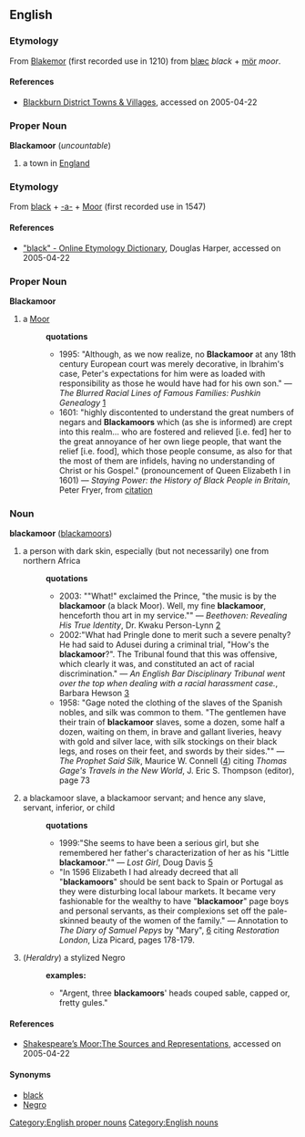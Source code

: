 == English ==
=== Etymology ===
From [[Blakemor]] (first recorded use in 1210) from {{OE.}} [[blæc]] ''black'' + [[mör]] ''moor''.
==== References ====
* [http://www.lancslinks.org.uk/linkscontent/mycommunity/localcommunity/blackburn/ Blackburn District Towns & Villages], accessed on 2005-04-22
=== Proper Noun ===
[[Category:English proper nouns]]
'''Blackamoor''' (''uncountable'')
# a town in [[England]]
=== Etymology ===
From [[black]] + [[-a-]] + [[Moor]] (first recorded use in 1547)
==== References ====
* [http://etymonline.com./index.php?term=black "black" - Online Etymology Dictionary], Douglas Harper, accessed on 2005-04-22
=== Proper Noun ===
'''Blackamoor'''
# a [[Moor]]
#:'''quotations'''
#:*1995: "Although, as we now realize, no '''Blackamoor''' at any 18th century European court was merely decorative, in Ibrahim's case, Peter's expectations for him were as loaded with responsibility as those he would have had for his own son." &mdash; ''The Blurred Racial Lines of Famous Families: Pushkin Genealogy'' [http://www.pbs.org/wgbh/pages/frontline/shows/secret/famous/pushkingenealogy.html]
#:*1601: "highly discontented to understand the great numbers of negars and '''Blackamoors''' which (as she is informed) are crept into this realm... who are fostered and relieved [i.e. fed] her to the great annoyance of her own liege people, that want the relief [i.e. food], which those people consume, as also for that the most of them are infidels, having no understanding of Christ or his Gospel." (pronouncement of Queen Elizabeth I in 1601) &mdash; ''Staying Power: the History of Black People in Britain'', Peter Fryer, from [http://www.cx.unibe.ch/ens/cg/shak/oth/art/maitland.html citation]
=== Noun ===
[[Category:English nouns]]
'''blackamoor''' ([[blackamoors]])
# a person with dark skin, especially (but not necessarily) one from northern Africa
#:'''quotations'''
#:*2003: ""What!" exclaimed the Prince, "the music is by the '''blackamoor''' (a black Moor). Well, my fine '''blackamoor''', henceforth thou art in my service."" &mdash; ''Beethoven: Revealing His True Identity'', Dr. Kwaku Person-Lynn [http://www.stewartsynopsis.com/Beethoven.htm]
#:*2002:"What had Pringle done to merit such a severe penalty? He had said to Adusei during a criminal trial, "How's the '''blackamoor'''?". The Tribunal found that this was offensive, which clearly it was, and constituted an act of racial discrimination." &mdash; ''An English Bar Disciplinary Tribunal went over the top when dealing with a racial harassment case.'', Barbara Hewson [http://www.spiked-online.com/Printable/00000002D42D.htm]
#:*1958: "Gage noted the clothing of the slaves of the Spanish nobles, and silk was common to them.  "The gentlemen have their train of '''blackamoor''' slaves, some a dozen, some half a dozen, waiting on them, in brave and gallant liveries, heavy with gold and silver lace, with silk stockings on their black legs, and roses on their feet, and swords by their sides."" &mdash; ''The Prophet Said Silk'', Maurice W. Connell ([http://www.shields-research.org/Scriptures/BoM/SILK02.html]) citing ''Thomas Gage's Travels in the New World'', J. Eric S. Thompson (editor), page 73
# a blackamoor slave, a blackamoor servant; and hence any slave, servant, inferior, or child
#:'''quotations'''
#:*1999:"She seems to have been a serious girl, but she remembered her father's characterization of her as his "Little '''blackamoor'''."" &mdash; ''Lost Girl'', Doug Davis [http://www.haverford.edu/psych/ddavis/annafreud.losing.html]
#:*"In 1596 Elizabeth I had already decreed that all "'''blackamoors'''" should be sent back to Spain or Portugal as they were disturbing local labour markets. It became very fashionable for the wealthy to have "'''blackamoor'''" page boys and personal servants, as their complexions set off the pale-skinned beauty of the women of the family." &mdash; Annotation to ''The Diary of Samuel Pepys'' by "Mary", [http://www.pepysdiary.com/archive/1660/08/10/index.php] citing ''Restoration London'', Liza Picard,  pages 178-179.
# (''Heraldry'') a stylized Negro
#:'''examples:'''
#:*"Argent, three '''blackamoors'''' heads couped sable, capped or, fretty gules."
==== References ====
* [http://www.geocities.com/Wellesley/7261/gripe5.html Shakespeare’s Moor:The Sources and Representations], accessed on 2005-04-22
==== Synonyms ====
* [[black]]
* [[Negro]]